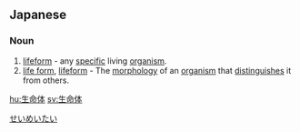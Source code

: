 ==Japanese==
{{ja-kanjitab|せい|めい|たい|yomi=on}}

===Noun===
{{ja-noun|せいめいたい}}

# [[lifeform]] - any [[specific]] living [[organism]].
# [[life form]], [[lifeform]] - The [[morphology]] of an [[organism]] that [[distinguish]]es it from others.

[[Category:ja:Biology|せいめいたい]]

[[hu:生命体]]
[[sv:生命体]]